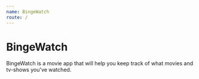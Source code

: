 ```yaml
---
name: BingeWatch
route: /
---
```


# BingeWatch

BingeWatch is a movie app that will help you keep track of what movies and tv-shows you've watched.
